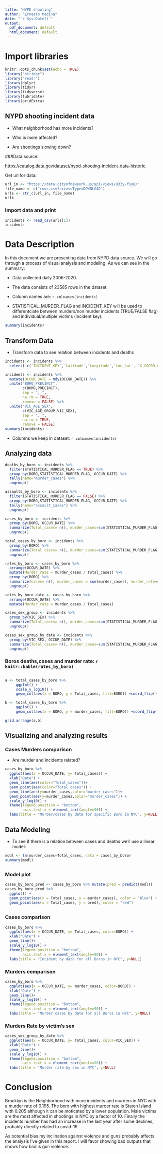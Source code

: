---
title: "NYPD shooting"
author: "Ernesto Medina"
date: "`r Sys.Date()`"
output:
  pdf_document: default
  html_document: default
---

# Import libraries

```{r setup, include=FALSE}
knitr::opts_chunk$set(echo = TRUE)
library("stringr") 
library("readr")
library(dplyr)
library(tidyr)
library(tidyverse)
library(lubridate)
library(gridExtra)
```


## NYPD shooting incident data

-   What neighborhood has more incidents?

-   Who is more affected?

-   Are shootings slowing down?




###Data source:

<https://catalog.data.gov/dataset/nypd-shooting-incident-data-historic>.

Get url for data:

```{r urls, message=TRUE}
url_in <- "https://data.cityofnewyork.us/api/views/833y-fsy8/"
file_name <- c("rows.csv?accessType=DOWNLOAD")
urls <- str_c(url_in, file_name)
urls
```

### Import data and print

```{r import_data, message=FALSE}
incidents <- read_csv(urls[1])
incidents
```

# Data Description

In this document we are presenting data from NYPD data source. We will go through a process of visual analysis and modeling. As we can see in the summary:

-   Data collected daily 2006-2020.

-   The data consists of 23585 rows in the dataset.

-   Column names are: `r colnames(incidents)`

-   STATISTICAL_MURDER_FLAG and INCIDENT_KEY will be used to differentciate between murders/non murder incidents (TRUE/FALSE flag) and individual/multiple victims (incident key).

```{r inspect, message=TRUE, echo=TRUE}
summary(incidents)

```


## Transform Data

-   Transform data to see relation between incidents and deaths



```{r by_date_and_combine, message=FALSE, echo=FALSE}
incidents <- incidents %>%
  select(-c(`INCIDENT_KEY`,`Latitude`,`Longitude`,`Lon_Lat`, `X_COORD_CD`, `Y_COORD_CD`,`JURISDICTION_CODE`,`LOCATION_DESC`))

incidents <- incidents %>%
  mutate(OCCUR_DATE = mdy(OCCUR_DATE)) %>%
  unite("BORO_PRECINCT",
        c(BORO,PRECINCT),
        sep = ", ",
        na.rm = TRUE,
        remove = FALSE) %>%
  unite("VIC_AGE_SEX",
        c(VIC_AGE_GROUP,VIC_SEX),
        sep = ", ",
        na.rm = TRUE,
        remove = FALSE)
summary(incidents)
```

-   Columns we keep in dataset: `r colnames(incidents)`

## Analyzing data

```{r filter_data_and_group, message=FALSE, echo=FALSE}
deaths_by_boro <- incidents %>% 
  filter(STATISTICAL_MURDER_FLAG == TRUE) %>%
  group_by(BORO,STATISTICAL_MURDER_FLAG, OCCUR_DATE) %>%
  tally(name="murder_cases") %>%
  ungroup() 

assaults_by_boro <- incidents %>%
  filter(STATISTICAL_MURDER_FLAG == FALSE) %>%
  group_by(BORO,STATISTICAL_MURDER_FLAG, OCCUR_DATE) %>%
  tally(name="assault_cases") %>%
  ungroup() 

cases_by_boro <- incidents %>%
  group_by(BORO, OCCUR_DATE) %>%
  summarize(Total_cases= n(), murder_cases=sum(STATISTICAL_MURDER_FLAG, na.rm=TRUE)) %>%
  ungroup()

total_cases_by_boro <- incidents %>%
  group_by(BORO) %>%
  summarize(Total_cases= n(), murder_cases=sum(STATISTICAL_MURDER_FLAG, na.rm=TRUE)) %>%
  ungroup()

rates_by_boro <- cases_by_boro %>%
  arrange(OCCUR_DATE) %>%
  mutate(Murder_rate = murder_cases / Total_cases) %>%
  group_by(BORO) %>%
  summarize(cases= n(), murder_cases = sum(murder_cases), murder_rate=sum(murder_cases)/sum(Total_cases)) %>%
  ungroup()

rates_by_boro_date <- cases_by_boro %>%
  arrange(OCCUR_DATE) %>%
  mutate(Murder_rate = murder_cases / Total_cases)

cases_sex_group <- incidents %>%
  group_by(VIC_SEX) %>%
  summarize(Total_cases= n(), murder_cases=sum(STATISTICAL_MURDER_FLAG, na.rm=TRUE)) %>%
  ungroup()

cases_sex_group_by_date <- incidents %>%
  group_by(VIC_SEX, OCCUR_DATE) %>%
  summarize(Total_cases= n(), murder_cases=sum(STATISTICAL_MURDER_FLAG, na.rm=TRUE)) %>%
  ungroup()


```

### Boros deaths,cases and murder rate: `r knitr::kable(rates_by_boro)`


##


```{r boros, fig.height = 4, fig.width = 5, message=FALSE, echo=FALSE}
a <- total_cases_by_boro %>%
     ggplot() +
     scale_y_log10() +
     geom_col(aes(x = BORO, y = Total_cases, fill=BORO)) +coord_flip()

b <- total_cases_by_boro %>%
     ggplot() +
     geom_col(aes(x = BORO, y = murder_cases, fill=BORO)) +coord_flip()

grid.arrange(a,b)

```

## Visualizing and analyzing results


### Cases Murders comparison

-    Are murder and incidents related?


```{r cases_murder_comparison, message=FALSE, echo=FALSE}
cases_by_boro %>%
  ggplot(aes(x = OCCUR_DATE, y= Total_cases)) +
  xlab("Date") +
  geom_line(aes(color="Total_cases"))+
  geom_point(aes(color="Total_cases")) +
  geom_line(aes(y=murder_cases,color="murder_cases"))+
  geom_point(aes(y=murder_cases,color="murder_cases")) +
  scale_y_log10() +
  theme(legend.position = "bottom",
        axis.text.x = element_text(angle=90)) +
  labs(title = "Murder/cases by date for specific Boro in NYC", y=NULL)
```


##

## Data Modeling

-   To see if there is a relation between cases and deaths we'll use a linear model:

```{r linear_model, message=FALSE, echo=FALSE}
modl <- lm(murder_cases~Total_cases, data = cases_by_boro)
summary(modl)
```


##



### Model plot

```{r plot_model, message=FALSE, echo=FALSE}
cases_by_boro_pred <- cases_by_boro %>% mutate(pred = predict(modl))
cases_by_boro_pred %>%
  ggplot() +
  geom_point(aes(x = Total_cases, y = murder_cases), color = "blue") +
  geom_point(aes(x = Total_cases, y = pred), color = "red")
```



##


### Cases  comparison


```{r cases_by_boro, message=FALSE, echo=FALSE}
cases_by_boro %>%
  ggplot(aes(x = OCCUR_DATE, y= Total_cases, color=BORO)) +
  xlab("Date") +
  geom_line()+
  scale_y_log10() +
  theme(legend.position = "bottom",
        axis.text.x = element_text(angle=90)) +
  labs(title = "Incident by date for all Boros in NYC", y=NULL)
```


### Murders comparison


```{r murders_by_boro, message=FALSE, echo=FALSE}
cases_by_boro %>%
  ggplot(aes(x = OCCUR_DATE, y= murder_cases, color=BORO)) +
  xlab("Date") +
  geom_line()+
  scale_y_log10() +
  theme(legend.position = "bottom",
        axis.text.x = element_text(angle=90)) +
  labs(title = "Murder cases by date for all Boros in NYC", y=NULL)
```



### Murders Rate by victim's sex

```{r murder_rate, message=FALSE, echo=FALSE}
cases_sex_group_by_date %>%
  ggplot(aes(x = OCCUR_DATE, y= Total_cases, color=VIC_SEX)) +
  xlab("Date") +
  geom_line()+
  scale_y_log10() +
  theme(legend.position = "bottom",
        axis.text.x = element_text(angle=90)) +
  labs(title = "Murder rate by sex in NYC", y=NULL)
```





# Conclusion

Brooklyn is the Neighborhood with more incidents and murders in NYC with a murder rate of 0.195. The boro with highest murder rate is Staten Island with 0.205 although it can be moticated by a lower population. Male victims are the most affected in shootings in NYC by a factor of 10. Finally the incidents number has had an increase in the last year after some declines, probably directly related to covid-19.

As potential bias my inclination against violence and guns probably affects the analysis I've given in this report.
I will favor showing bad outputs that shows how bad is gun violence.
